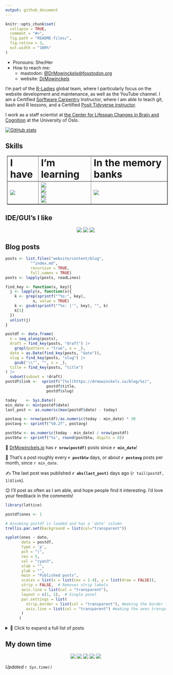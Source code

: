 ```yaml
---
output: github_document
---
```


<!-- README.md is generated from README.Rmd. Please edit that file -->

```r
knitr::opts_chunk$set(
  collapse = TRUE,
  comment = "#>",
  fig.path = "README-files/",
  fig.retina = 3,
  out.width = "100%"
)
```

- Pronouns: She/Her
- How to reach me: 
  - mastodon: [@DrMowinckels@fosstodon.org](https://fosstodon.org/web/@Drmowinckels)
  - website:  [DrMowinckels](https://drmowinckels.io/)

I'm part of the [R-Ladies](https://rladies.org/) global team, where I particularly focus on the website development and maintenance, as well as the YouTube channel. 
I am a Certified [Sorftware Carpentry](https://software-carpentry.org/) Instructor, where I am able to teach git, bash and R lessons, and a Certified [Posit Tidyverse instructor](https://education.rstudio.com/trainers/people/mowinckel+athanasia/).

I work as a staff scientist at [the Center for Lifespan Changes in Brain and Cognition](www.oslobrains.no) at the University of Oslo.

  
[![GitHub stats](https://github-readme-stats.vercel.app/api?username=drmowinckels&show_icons=true&theme=transparent)](https://github.com/anuraghazra/github-readme-stats)


## Skills
<table border="1px solid black" style="margin: 5px">
 <tr>
    <td><b style="font-size:30px">I have</b></td>
    <td><b style="font-size:30px">I'm learning</b></td>
    <td><b style="font-size:30px">In the memory banks</b></td>
 </tr>
 <tr>
    <td>
        <img src="https://skillicons.dev/icons?i=r,bash,git,sass,html,css,bootstrap,github,githubactions,md&perline=3" />
    </td>
    <td>
      <img src="https://skillicons.dev/icons?i=js,php,regex&perline=3" />
      <br>
      <img src="https://img.shields.io/badge/Airtable-18BFFF?style=for-the-badge&logo=Airtable&logoColor=white" /><br>
      <img src="https://img.shields.io/badge/Airflow-017CEE?style=for-the-badge&logo=Apache%20Airflow&logoColor=white" /><br>
      <img src="https://img.shields.io/badge/Jenkins-D24939?style=for-the-badge&logo=Jenkins&logoColor=white" /><br>
    </td>
    <td>
      <img src="https://skillicons.dev/icons?i=matlab" />
    </td>
 </tr>
</table>

## IDE/GUI's I like
<p align="center">
  <img src="https://img.shields.io/badge/Visual_Studio_Code-0078D4?style=for-the-badge&logo=visual%20studio%20code&logoColor=white" />
  <img src="https://img.shields.io/badge/RStudio-75AADB?style=for-the-badge&logo=RStudio&logoColor=white" />
  <img src="https://img.shields.io/badge/Inkscape-000000?style=for-the-badge&logo=Inkscape&logoColor=white" />
</p>

## Blog posts

```r
posts <- list.files("website/content/blog", 
           "^index.md",
           recursive = TRUE, 
           full.names = TRUE)
posts <- lapply(posts, readLines)

find_key <- function(x, key){
  j <- lapply(x, function(x){
    k <- grep(sprintf("^%s:", key), 
            x, value = TRUE)
    k <- gsub(sprintf("^%s: |'", key), "", k)
    k[1] 
  })
  unlist(j)
}

postdf <- data.frame(
  n = seq_along(posts),
  draft = find_key(posts, "draft") |> 
    grepl(pattern = "true", x = _),
  date = as.Date(find_key(posts, "date")),
  slug = find_key(posts, "slug") |> 
    gsub('\\"', "", x = _),
  title = find_key(posts, "title")
) |> 
  subset(subset = !draft)
postdf$link <-  sprintf("[%s](https://drmowinckels.io/blog/%s)", 
                  postdf$title,
                  postdf$slug)

today    <- Sys.Date()
min_date <- min(postdf$date)
last_post <- as.numeric(max(postdf$date) - today)

postavg <- nrow(postdf)/as.numeric(today - min_date) * 30
postavg <- sprintf("%0.2f", postavg)

postbtw <- as.numeric(today - min_date) / nrow(postdf)
postbtw <- sprintf("%s", round(postbtw, digits = 0))

```


🎉 [DrMowinckels.io](https://drmowinckels.io/) has **`r nrow(postdf)`** posts since **`r min_date`**!

📅 That's a post roughly every **`r postbtw`** days, or about **`r postavg`** posts per month, since `r min_date`.

✍️ The last post was published **`r abs(last_post)`** days ago (`r tail(postdf, 1)$link`).

😉 I'll post as often as I am able, and hope people find it interesting. I'd love your feedback in the comments!

```r
library(lattice)

postdf$ones <- 1

# Assuming postdf is loaded and has a 'date' column
trellis.par.set(background = list(col="transparent"))

xyplot(ones ~ date, 
       data = postdf,
       type = 'p',
       pch = "|",  
       cex = 5,   
       col = "cyan3",
       xlab = "",
       ylab = "",
       main = "Published posts",
       scales = list(x = list(cex = 1.4), y = list(draw = FALSE)),
       strip = FALSE,  # Removes strip labels
       axis.line = list(col = "transparent"),
       layout = c(1, 1),  # Single panel
       par.settings = list(
         strip.border = list(col = "transparent"), #making the border transparent
         axis.line = list(col = "transparent") #making the axes transparent
       )
      )

```

<details><summary>📂 Click to expand a full list of posts</summary>

```r
data.frame(
  Date = rev(postdf$date),
  Title = rev(postdf$link)
) |> 
  knitr::kable()
```
</details>


## My down time
<p align="center">
  <img src="https://img.shields.io/badge/Amazon%20Prime-00A8E1?style=for-the-badge&logo=netflix&logoColor=white" />
  <img src="https://img.shields.io/badge/Netflix-E50914?style=for-the-badge&logo=netflix&logoColor=white" />
  <img src="https://img.shields.io/badge/Steam-000000?style=for-the-badge&logo=steam&logoColor=white" />
  <img src="https://img.shields.io/badge/Spotify-1ED760?&style=for-the-badge&logo=spotify&logoColor=white" />
  <img src="https://camo.githubusercontent.com/0ff8e3b5f017aed3d006a903cb50b7d7d6fd1fa6bf8e1c020270c6c7c76d0870/68747470733a2f2f696d672e736869656c64732e696f2f7374617469632f76313f7374796c653d666f722d7468652d6261646765266d6573736167653d4170706c652b545626636f6c6f723d303030303030266c6f676f3d4170706c652b5456266c6f676f436f6c6f723d464646464646266c6162656c3d" />
</p>

_Updated `r Sys.time()`_
